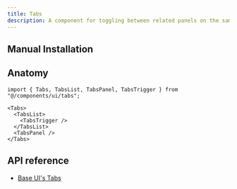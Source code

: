 ```yaml
---
title: Tabs
description: A component for toggling between related panels on the same page.
---
```


<ComponentPreview name="examples/tabs-demo" />

## Manual Installation

<ComponentSource name="ui/tabs" />

## Anatomy

```tsx
import { Tabs, TabsList, TabsPanel, TabsTrigger } from "@/components/ui/tabs";
```

```tsx
<Tabs>
  <TabsList>
    <TabsTrigger />
  </TabsList>
  <TabsPanel />
</Tabs>
```

## API reference

- [Base UI's Tabs](https://base-ui.com/react/components/tabs#api-reference)
